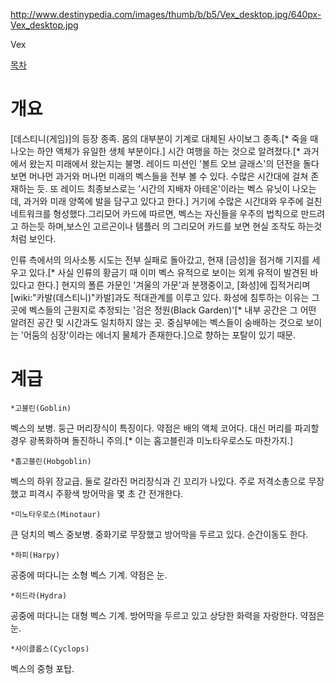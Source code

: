 http://www.destinypedia.com/images/thumb/b/b5/Vex_desktop.jpg/640px-Vex_desktop.jpg

Vex

[[목차]]
= 개요 =
{{{#!html
<iframe width="560" height="315" src="//www.youtube.com/embed/S4MxB_cQAGE" frameborder="0" allowfullscreen></iframe>
}}}
[데스티니(게임)]의 등장 종족.
몸의 대부분이 기계로 대체된 사이보그 종족.[* 죽을 때 나오는 하얀 액체가 유일한 생체 부분이다.] 시간 여행을 하는 것으로 알려졌다.[* 과거에서 왔는지 미래에서 왔는지는 불명. 레이드 미션인 '볼트 오브 글래스'의 던전을 돌다보면 머나먼 과거와 머나먼 미래의 벡스들을 전부 볼 수 있다. 수많은 시간대에 걸쳐 존재하는 듯. 또 레이드 최종보스로는 '시간의 지배자 아테온'이라는 벡스 유닛이 나오는데, 과거와 미래 양쪽에 발을 담구고 있다고 한다.] 거기에 수많은 시간대와 우주에 걸친 네트워크를 형성했다.그리모어 카드에 따르면, 벡스는 자신들을 우주의 법칙으로 만드려고 하는듯 하며,보스인 고르곤이나 템플러 의 그리모어 카드를 보면 현실 조작도 하는것처럼 보인다. 

인류 측에서의 의사소통 시도는 전부 실패로 돌아갔고, 현재 [금성]을 점거해 기지를 세우고 있다.[* 사실 인류의 황금기 때 이미 벡스 유적으로 보이는 외계 유적이 발견된 바 있다고 한다.] 현지의 폴른 가문인 '겨울의 가문'과 분쟁중이고, [화성]에 집적거리며 [wiki:"카발(데스티니)"카발]과도 적대관계를 이루고 있다. 화성에 침투하는 이유는 그곳에 벡스들의 근원지로 추정되는 '검은 정원(Black Garden)'[* 내부 공간은 그 어떤 알려진 공간 및 시간과도 일치하지 않는 곳. 중심부에는 벡스들이 숭배하는 것으로 보이는 '어둠의 심장'이라는 에너지 물체가 존재한다.]으로 향하는 포탈이 있기 때문.

= 계급 =
 *고블린(Goblin)
벡스의 보병. 둥근 머리장식이 특징이다. 약점은 배의 액체 코어다. 대신 머리를 파괴할 경우 광폭화하며 돌진하니 주의.[* 이는 홉고블린과 미노타우로스도 마찬가지.]
 *홉고블린(Hobgoblin)
벡스의 하위 장교급. 둘로 갈라진 머리장식과 긴 꼬리가 나있다. 주로 저격소총으로 무장했고 피격시 주황색 방어막을 몇 초 간 전개한다.
 *미노타우로스(Minotaur)
큰 덩치의 벡스 중보병. 중화기로 무장했고 방어막을 두르고 있다. 순간이동도 한다.
 *하피(Harpy)
공중에 떠다니는 소형 벡스 기계. 약점은 눈. 
 *히드라(Hydra)
공중에 떠다니는 대형 벡스 기계. 방어막을 두르고 있고 상당한 화력을 자랑한다. 약점은 눈.
 *사이클롭스(Cyclops)
벡스의 중형 포탑.
